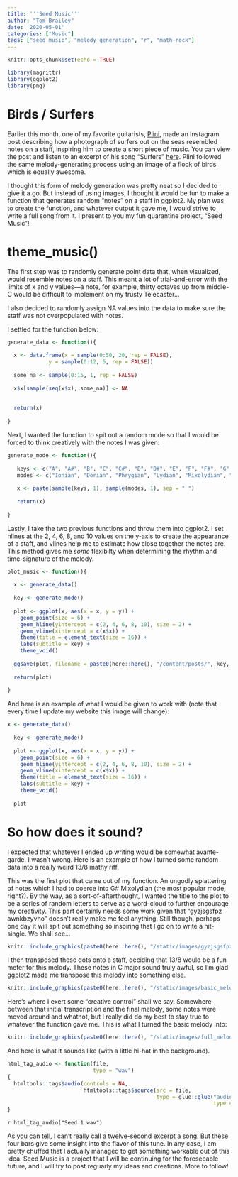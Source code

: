 ```yaml
---
title: '''Seed Music'''
author: "Tom Brailey"
date: '2020-05-01'
categories: ["Music"]
tags: ["seed music", "melody generation", "r", "math-rock"]
---
```


```r
knitr::opts_chunk$set(echo = TRUE)

library(magrittr)
library(ggplot2)
library(png)
```

# Birds / Surfers

Earlier this month, one of my favorite guitarists, [Plini](https://www.plini.co/), made an Instagram post describing how a photograph of surfers out on the seas resembled notes on a staff, inspiring him to create a short piece of music. You can view the post and listen to an excerpt of his song "Surfers" [here](https://www.instagram.com/p/B5o6QnJFJGv/). Plini followed the same melody-generating process using an image of a flock of birds which is equally awesome. 

I thought this form of melody generation was pretty neat so I decided to give it a go. But instead of using images, I thought it would be fun to make a function that generates random "notes" on a staff in ggplot2. My plan was to create the function, and whatever output it gave me, I would strive to write a full song from it. I present to you my fun quarantine project, "Seed Music"!

# theme_music()

The first step was to randomly generate point data that, when visualized, would resemble notes on a staff. This meant a lot of trial-and-error with the limits of x and y values---a note, for example, thirty octaves up from middle-C would be difficult to implement on my trusty Telecaster... 

I also decided to randomly assign NA values into the data to make sure the staff was not overpopulated with notes. 

I settled for the function below:
```r
generate_data <- function(){
  
  x <- data.frame(x = sample(0:50, 20, rep = FALSE),
             y = sample(0:12, 5, rep = FALSE))
  
  some_na <- sample(0:15, 1, rep = FALSE)
  
  x$x[sample(seq(x$x), some_na)] <- NA
  
  
  return(x)
  
}
```

Next, I wanted the function to spit out a random mode so that I would be forced to think creatively with the notes I was given:
```r
generate_mode <- function(){
 
   keys <- c("A", "A#", "B", "C", "C#", "D", "D#", "E", "F", "F#", "G", "G#")
   modes <- c("Ionian", "Dorian", "Phrygian", "Lydian", "Mixolydian", "Aeolian", "Locrian")
   
   x <- paste(sample(keys, 1), sample(modes, 1), sep = " ")
  
   return(x)
   
}
```

Lastly, I take the two previous functions and throw them into ggplot2. I set hlines at the 2, 4, 6, 8, and 10 values on the y-axis to create the appearance of a staff, and vlines help me to estimate how close together the notes are. This method gives me *some* flexibilty when determining the rhythm and time-signature of the melody. 
```r
plot_music <- function(){
  
  x <- generate_data()
  
  key <- generate_mode()
  
  plot <- ggplot(x, aes(x = x, y = y)) + 
    geom_point(size = 6) +
    geom_hline(yintercept = c(2, 4, 6, 8, 10), size = 2) +
    geom_vline(xintercept = c(x$x)) +
    theme(title = element_text(size = 16)) +
    labs(subtitle = key) +
    theme_void() 
  
  ggsave(plot, filename = paste0(here::here(), "/content/posts/", key, ".png"))
  
  return(plot)
 
}
```

And here is an example of what I would be given to work with (note that every time I update my website this image will change): 
```r
x <- generate_data()
  
  key <- generate_mode()
  
  plot <- ggplot(x, aes(x = x, y = y)) + 
    geom_point(size = 6) +
    geom_hline(yintercept = c(2, 4, 6, 8, 10), size = 2) +
    geom_vline(xintercept = c(x$x)) +
    theme(title = element_text(size = 16)) +
    labs(subtitle = key) +
    theme_void() 
  
  plot
```

# So how does it sound? 

I expected that whatever I ended up writing would be somewhat avante-garde. I wasn't wrong. Here is an example of how I turned some random data into a really weird 13/8 mathy riff. 

This was the first plot that came out of my function. An ungodly splattering of notes which I had to coerce into G# Mixolydian (the most popular mode, right?). By the way, as a sort-of-afterthought, I wanted the title to the plot to be a series of random letters to serve as a word-cloud to further encourage my creativity. This part certainly needs some work given that "gyzjsgsfpz awnkbzyvho" doesn't really make me feel anything. Still though, perhaps one day it will spit out something so inspiring that I go on to write a hit-single. We shall see... 

```r
knitr::include_graphics(paste0(here::here(), "/static/images/gyzjsgsfpz awnkbzyvho.png"))
```

I then transposed these dots onto a staff, deciding that 13/8 would be a fun meter for this melody. These notes in C major sound truly awful, so I'm glad ggplot2 made me transpose this melody into something else. 
```r
knitr::include_graphics(paste0(here::here(), "/static/images/basic_melody .png"))
```

Here's where I exert some "creative control" shall we say. Somewhere between that initial transcription and the final melody, some notes were moved around and whatnot, but I really did do my best to stay true to whatever the function gave me. This is what I turned the basic melody into: 
```r
knitr::include_graphics(paste0(here::here(), "/static/images/full_melody.png"))
```

And here is what it sounds like (with a little hi-hat in the background). 

```r
html_tag_audio <- function(file,
                           type = "wav")
{
  htmltools::tags$audio(controls = NA,
                        htmltools::tags$source(src = file,
                                               type = glue::glue("audio/{type}",
                                                                 type = type)))
}
```

`r html_tag_audio("Seed 1.wav")`

As you can tell, I can't really call a twelve-second excerpt a song. But these four bars give some insight into the flavor of this tune. In any case, I am pretty chuffed that I actually managed to get something workable out of this idea. Seed Music is a project that I will be continuing for the foreseeable future, and I will try to post reguarly my ideas and creations. More to follow! 